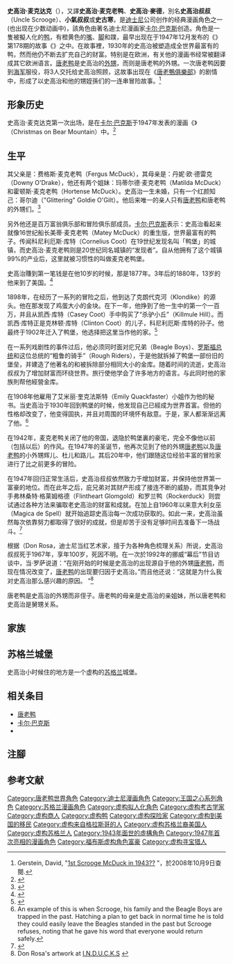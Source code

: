 {{模板:Wikify|time=2020-08-11}}
{{noteTA
|1= zh-hans:辉儿; zh-hant:休依; 
|2= zh-hans:杜儿; zh-hant:杜依; 
|3= zh-hans:路儿; zh-hant:路依; 
}}
 
{{Infobox_Person
| name = 史高治·麦克达克（Scrooge McDuck）
|image= Scrooge McDuck.jpg|box_width= 
|occupation= [[亿万富翁|亿万富翁]] 
| period = 
|birth_name=
| other_names =史高治·麦克老鸭、史高治叔叔、小氣叔叔、史古寒
| Sex =男
|birth_date= 1867年
|birth_place=[[苏格兰|苏格兰]][[爱丁堡|爱丁堡]] 
| nationality = 
| residence = {{link-en|鸭堡|Duckburg}}
| party = 
| religion = 
| spouse = 
| relatives = {{lang|en|Fergus McDuck}}（父）<br />[[唐老鸭|唐老鸭]]（[[甥|甥]]）<br />{{link-en|休依、杜依和路依|Huey, Dewey, and Louie Duck|辉儿、杜儿和路儿}}（甥姪孙） 
|education= 
| past = 
| work = 
|awards= 
}} 

'''史高治·麦克达克'''（{{lang-en|Scrooge McDuck}}），又譯'''史高治·麦克老鸭'''、'''史高治·麥德'''{{efn|1=[[香港無綫電視|香港無綫電視]]於1990年代播放的迪士尼動畫「唐老鴨俱樂部」中，將此角色譯為「唐老鴨史高治·麥德」(目前新版新唐老鴨俱樂部也沿用此名)。}}，別名'''史高治叔叔'''（Uncle Scrooge）{{efn|1=黛拉（2017年新版新唐老鴨俱樂部登場）則是稱呼他史高治舅舅，唐老鴨和他的外甥稱呼他史高治舅公。}}、'''小氣叔叔'''{{efn|1=英文「{{lang|en|scrooge}}」一詞含意為吝嗇鬼、守財奴和貪得無厭之徒，始見於[[查尔斯·狄更斯|查尔斯·狄更斯]]小说《[[小氣財神|小氣財神]]》的主角名字{{lang|en|Ebenezer Scrooge}}。}}或'''史古寒'''{{efn|1=「古寒」為正確寫法「孤寒」的諧音，而「孤寒」在[[粵語|粵語]]中有吝嗇之意。}}，是[[迪士尼|迪士尼]]公司创作的经典漫画角色之一(也出现在少数动画中)，該角色由著名迪士尼漫画家[[卡尔·巴克斯|卡尔·巴克斯]]创造。角色是一隻被擬人化的[[鸭|鸭]]，有橙黄色的[[嘴|嘴]]、[[脚|脚]]和蹼，最早出现在于1947年12月发布的《{{link-en|四色漫画|Four Color Comics|}}》第178期的故事《{{link-en|熊山上的圣诞节|Christmas on Bear Mountain|}}》之中。在故事裡，1930年的史高治被塑造成全世界最富有的鸭，然而他仍不断去扩充自己的财富。特别是在欧洲，有关他的漫画书经常被翻译成其它欧洲语言。[[唐老鸭|唐老鸭]]是史高治的[[外甥|外甥]]，而{{link-en|輝兒、杜兒和路兒|Huey, Dewey, and Louie Duck|辉儿、杜儿和路儿(台譯修伊、路伊和杜伊)}}则是唐老鸭的外甥。一次唐老鸭因要到[[美國海軍|海军]]服役，将3人交托给史高治照顾，这故事出现在《[[唐老鴨俱樂部|唐老鴨俱樂部]]》的剧情中，形成了以史高治和他的甥姪孫们的一连串冒险故事。<ref>Gerstein, David, "[http://nafsk.se/pipermail/dcml/2003-April/016580.html 1st Scrooge McDuck in 1943??] {{Wayback|url=http://nafsk.se/pipermail/dcml/2003-April/016580.html |date=20170820114845 }}"，於2008年10月9日查閱.</ref>

== 形象历史 ==
史高治·麦克达克第一次出场，是在[[卡尔·巴克斯|卡尔·巴克斯]]于1947年发表的漫画《{{link-en|熊山上的圣诞节|Christmas on Bear Mountain}}》（Christmas on Bear Mountain）中。<ref name=glasweg>{{cite web|url=http://news.bbc.co.uk/1/hi/scotland/glasgow_and_west/7022173.stm|title=Glasgow claims McDuck as its own|publisher=BBC|date=2007-10-01|accessdate=2007-10-02|archive-date=2012-03-13|archive-url=https://web.archive.org/web/20120313195915/http://news.bbc.co.uk/1/hi/scotland/glasgow_and_west/7022173.stm|dead-url=no}}</ref> 

== 生平 ==
其父亲是：费格斯·麦克老鸭（Fergus McDuck），其母亲是：丹妮·欧·德雷克（Downy O'Drake），他还有两个姐妹：玛蒂尔德·麦克老鸭（Matilda McDuck）和霍顿斯·麦克老鸭（Hortense McDuck）。史高治一生未婚，只有一个红颜知己：哥尔迪（"Glittering" Goldie O'Gilt）。他后来唯一的亲人只有[[唐老鸭|唐老鸭]]和唐老鸭的外甥们。<ref name=AMJ>{{cite web
 |url         = http://users.cwnet.com/xephyr/rich/dzone/hoozoo/amnj.html
 |title       = April, May & June: Daisy's Nieces
 |accessdate  = 2008-05-11
 |publisher   = [http://users.cwnet.com/xephyr/rich/dzone/hoozoo/hzlist.html Disney's HooZoo]
 |deadurl     = yes
 |archiveurl  = https://web.archive.org/web/20080226020609/http://users.cwnet.com/xephyr/rich/dzone/hoozoo/amnj.html
 |archivedate = 2008-02-26
}}</ref>

另外他还是百万富翁俱乐部和冒险俱乐部成员。[[卡尔·巴克斯|卡尔·巴克斯]]表示：史高治看起来就像16世纪船长美蒂·麦克老鸭（Matey McDuck）的重生版，世界最富有的鸭子。传闻科尼利厄斯·库特（Cornelius Coot）在19世纪发现名叫「鸭堡」的城镇，而史高治·麦克老鸭则是20世纪同名城镇的“发现者”。自从他拥有了这个城镇99%的产业后，这里就被习惯性的叫做麦克老鸭堡。

史高治賺到第一笔钱是在他10岁的时候，那是1877年。3年后的1880年，13岁的他来到了美国。<ref>{{cite news | url=http://www.standrewssocietyofvermont.org/Apr07-2.pdf | title=The Green Mountain Lion, April 2007 | last= | first= | date=April 2007 | publisher=St. Andrews Society of Vermont | format=PDF | deadurl=yes | archiveurl=https://web.archive.org/web/20080514052807/http://www.standrewssocietyofvermont.org/Apr07-2.pdf | archivedate=2008-05-14 | accessdate=2009-08-27 }}</ref>

1898年，在经历了一系列的冒险之后，他到达了克朗代克河（Klondike）的源头。他在那发现了鸡蛋大小的金块。在下一年，他挣到了他一生中的第一个一百万，并且从凯西·库特（Casey Coot）手中购买了“杀驴小丘”（Killmule Hill）。而凯西·库特正是克林顿·库特（Clinton Coot）的儿子，科尼利厄斯·库特的孙子。他最终于1902年迁入了鸭堡，他选择把这里当作他的家。<ref>{{Cite web |url=http://cbarks.dk/ |title=/theserieswealth.htm Collected figures of Scrooge's fortune |accessdate=2020-10-03 |archive-date=2020-06-26 |archive-url=https://web.archive.org/web/20200626020401/http://cbarks.dk/ |dead-url=no }}</ref>

在一系列戏剧性的事件过后，他必须同时面对庀兄弟（Beagle Boys）、[[西奥多·罗斯福|罗斯福总统]]和这位总统的“粗鲁的骑手”（Rough Riders），于是他就拆掉了鸭堡一部份旧的堡垒，并建造了他著名的和被拆除部分相同大小的金库。随着时间的流逝，史高治叔叔为了增加财富而环绕世界。旅行使他学会了许多地方的语言。与此同时他的家族則帮他經營金库。

在1908年他雇用了艾米丽·奎克法斯特（Emily Quackfaster）小姐作为他的秘书。当史高治于1930年回到鸭堡的时候，他发现自己已經成为世界首富。但他的性格却改变了，他变得固执，并且对周围的环境怀有敌意。于是，家人都渐渐远离了他。<ref>An example of this is when Scrooge, his family and the Beagle Boys are trapped in the past. Hatching a plan to get back in normal time he is told they could easily leave the Beagles standed in the past but Scrooge refuses, noting that he gave his word that everyone would return safely.</ref>

在1942年，麦克老鸭关闭了他的帝国，退隐於鸭堡裏的豪宅，完全不像他以前（包括以后）的作风。在1947年的圣诞节，他再次见到了他的外甥[[唐老鸭|唐老鸭]]以及[[唐老鸭|唐老鸭]]的小外甥辉儿、杜儿和路儿。其后20年中，他们跟随这位经验丰富的冒险家进行了比之前更多的冒险。

在1947年回归正常生活后，史高治叔叔依然致力于增加财富，并保持他世界第一富豪的地位。而在此年之后，庇兄弟对其财产形成了接连不断的威胁，而其竞争对手弗林桑特·格莱姆格德（Flintheart Glomgold）和罗兰鸭（Rockerduck）则尝试通过各种方法来骗取老史高治的财富和成就。在加上自1960年以来意大利女巫{{link-en|玛奇卡·德·斯派尔|Magica de Spell}}（Magica de Spell）就开始追踪史高治每一次成功获取的{{link-en|第一枚硬币|Number One Dime}}。如此一来，史高治虽然每次依靠努力都取得了很好的成就，但是却苦于没有足够时间去准备下一场战斗。<ref>{{cite news | url=http://www.time.com/time/magazine/article/0,9171,921233,00.html | title=The Duck with the Bucks | last=Cocks | first=Jay | date=1982-05-07 | publisher=[[時代雜誌|時代雜誌]] | accessdate=2009-08-27 | archive-date=2008-07-03 | archive-url=https://web.archive.org/web/20080703192611/http://www.time.com/time/magazine/article/0,9171,921233,00.html | dead-url=yes }}</ref> 

根据{{link-en|唐·罗萨|Don Rosa}}（Don Rosa，迪士尼当红艺术家，擅于为各种角色梳理关系）所说，史高治叔叔死于1967年，享年100岁，死因不明。在一次於1992年的挪威“幕后”节目访谈中，当·罗萨说道：“在刚开始的时候是史高治的出现源自于他的外甥[[唐老鸭|唐老鸭]]，而现在情况改变了，[[唐老鸭|唐老鸭]]的出现要归因于史高治。”而且他还说：“这就是为什么我对史高治那么感兴趣的原因。 ”<ref>Don Rosa's artwork at [http://coa.inducks.org/story.php/x/GC+HD++77B I.N.D.U.C.K.S] {{Wayback|url=http://coa.inducks.org/story.php/x/GC+HD++77B |date=20081205003618 }}</ref>

唐老鸭是史高治的外甥而非侄子。唐老鸭的母亲是史高治的亲姐妹，所以唐老鸭和史高治是舅甥关系。

== 家族 ==
{{main|鴨氏家族}}

== 苏格兰城堡 ==
史高治小时候住的地方是一个虚构的[[苏格兰|苏格兰]]城堡。

== 相关条目 ==
* [[唐老鸭|唐老鸭]]
* [[卡尔·巴克斯|卡尔·巴克斯]]
* {{link-en|唐·罗萨|Don Rosa}}

== 注腳 ==
{{notelist}}

== 参考文献 ==
{{reflist|2}}
{{迪士尼角色}}
{{福布斯虚构角色富豪榜}}
{{Authority control}}
{{DEFAULTSORT:Mcduck, Scrooge}}
[[Category:唐老鸭世界角色|Category:唐老鸭世界角色]]
[[Category:迪士尼漫画角色|Category:迪士尼漫画角色]]
[[Category:王国之心系列角色|Category:王国之心系列角色]]
[[Category:苏格兰漫画角色|Category:苏格兰漫画角色]]
[[Category:虚构拟人化角色|Category:虚构拟人化角色]]
[[Category:虚构考古学家|Category:虚构考古学家]]
[[Category:虚构商人|Category:虚构商人]]
[[Category:虚构鸭|Category:虚构鸭]]
[[Category:虚构探险家|Category:虚构探险家]]
[[Category:虚构到美国的移民|Category:虚构到美国的移民]]
[[Category:虚构来自格拉斯哥的人|Category:虚构来自格拉斯哥的人]]
[[Category:虚构苏格兰裔美国人|Category:虚构苏格兰裔美国人]]
[[Category:虚构苏格兰人|Category:虚构苏格兰人]]
[[Category:1943年面世的虛構角色|Category:1943年面世的虛構角色]]
[[Category:1947年首次亮相的漫画角色|Category:1947年首次亮相的漫画角色]]
[[Category:福布斯虚构角色富豪|Category:福布斯虚构角色富豪]]
[[Category:虚构寻宝猎人|Category:虚构寻宝猎人]]